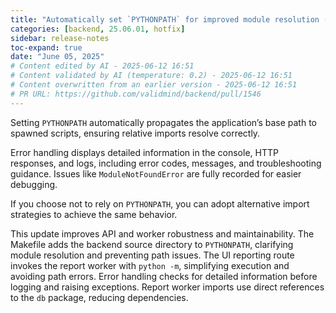 ```yaml
---
title: "Automatically set `PYTHONPATH` for improved module resolution (#1546)"
categories: [backend, 25.06.01, hotfix]
sidebar: release-notes
toc-expand: true
date: "June 05, 2025"
# Content edited by AI - 2025-06-12 16:51
# Content validated by AI (temperature: 0.2) - 2025-06-12 16:51
# Content overwritten from an earlier version - 2025-06-12 16:51
# PR URL: https://github.com/validmind/backend/pull/1546
---
```


Setting `PYTHONPATH` automatically propagates the application’s base path to spawned scripts, ensuring relative imports resolve correctly.

Error handling displays detailed information in the console, HTTP responses, and logs, including error codes, messages, and troubleshooting guidance. Issues like `ModuleNotFoundError` are fully recorded for easier debugging.

If you choose not to rely on `PYTHONPATH`, you can adopt alternative import strategies to achieve the same behavior.

This update improves API and worker robustness and maintainability. The Makefile adds the backend source directory to `PYTHONPATH`, clarifying module resolution and preventing path issues. The UI reporting route invokes the report worker with `python -m`, simplifying execution and avoiding path errors. Error handling checks for detailed information before logging and raising exceptions. Report worker imports use direct references to the `db` package, reducing dependencies.

<!--- VALIDATION SUMMARY
Content Type: summary (grouped_text)
Validation Status: PASSED
Attempts: 1
Validation Temperature: 0.2
Last Validation: 2025-06-12 16:49:21
Result: The edited content effectively summarizes the changes introduced in the original PR summary. It maintains clarity and coherence while providing a concise overview of the updates. The transition from the original to the edited version is smooth, and the key points are well-preserved. There are no ser...

VALIDATION SUMMARY 2
Content Type: summary (deduplicated_text)
Validation Status: PASSED
Attempts: 1
Validation Temperature: 0.2
Last Validation: 2025-06-12 16:49:34
Result: The edited content effectively condenses the original information while maintaining clarity and key details. It successfully communicates the main changes and improvements made in the update. There are no serious issues present in the edited content, so it passes the quality check.

VALIDATION SUMMARY 3
Content Type: summary (edited_text)
Validation Status: PASSED
Attempts: 1
Validation Temperature: 0.2
Last Validation: 2025-06-12 16:49:37
Result: The edited content maintains the original meaning and intent while making minor improvements to the language. There are no serious issues present, so the content passes the quality check.

VALIDATION SUMMARY 4
Content Type: summary (grouped_text)
Validation Status: PASSED
Attempts: 1
Validation Temperature: 0.2
Last Validation: 2025-06-12 16:49:21
Result: The edited content effectively summarizes the changes introduced in the original PR summary. It maintains clarity and coherence while providing a concise overview of the updates. The transition from the original to the edited version is smooth, and the key points are well-preserved. There are no ser...

VALIDATION SUMMARY 5
Content Type: summary (deduplicated_text)
Validation Status: PASSED
Attempts: 1
Validation Temperature: 0.2
Last Validation: 2025-06-12 16:49:34
Result: The edited content effectively condenses the original information while maintaining clarity and key details. It successfully communicates the main changes and improvements made in the update. There are no serious issues present in the edited content, so it passes the quality check.

VALIDATION SUMMARY 6
Content Type: summary (edited_text)
Validation Status: PASSED
Attempts: 1
Validation Temperature: 0.2
Last Validation: 2025-06-12 16:49:37
Result: The edited content maintains the original meaning and intent while making minor improvements to the language. There are no serious issues present, so the content passes the quality check.

VALIDATION SUMMARY 7
Content Type: notes (grouped_text)
Validation Status: PASSED
Attempts: 1
Validation Temperature: 0.2
Last Validation: 2025-06-12 16:49:43
Result: The edited content is clear and effectively communicates the changes made in the update. It provides a concise summary of the improvements and offers guidance on alternative strategies. The original content was detailed and included specific examples, which the edited version has summarized well whi...

VALIDATION SUMMARY 8
Content Type: notes (deduplicated_text)
Validation Status: PASSED
Attempts: 1
Validation Temperature: 0.2
Last Validation: 2025-06-12 16:49:54
Result: The edited content is a concise and clear version of the original release notes. It effectively communicates the key updates and improvements without omitting critical information. The main points about setting `PYTHONPATH`, enhanced error handling, and alternative import strategies are preserved. T...

VALIDATION SUMMARY 9
Content Type: notes (edited_text)
Validation Status: PASSED
Attempts: 1
Validation Temperature: 0.2
Last Validation: 2025-06-12 16:49:57
Result: The edited content is acceptable. The changes made are minor and do not affect the clarity or accuracy of the information. The removal of "now" in the second paragraph does not alter the meaning, and the punctuation adjustments improve readability. The content maintains its original intent and provi...

VALIDATION SUMMARY 10
Content Type: summary (grouped_text)
Validation Status: PASSED
Attempts: 1
Validation Temperature: 0.2
Last Validation: 2025-06-12 16:49:21
Result: The edited content effectively summarizes the changes introduced in the original PR summary. It maintains clarity and coherence while providing a concise overview of the updates. The transition from the original to the edited version is smooth, and the key points are well-preserved. There are no ser...

VALIDATION SUMMARY 11
Content Type: summary (deduplicated_text)
Validation Status: PASSED
Attempts: 1
Validation Temperature: 0.2
Last Validation: 2025-06-12 16:49:34
Result: The edited content effectively condenses the original information while maintaining clarity and key details. It successfully communicates the main changes and improvements made in the update. There are no serious issues present in the edited content, so it passes the quality check.

VALIDATION SUMMARY 12
Content Type: summary (edited_text)
Validation Status: PASSED
Attempts: 1
Validation Temperature: 0.2
Last Validation: 2025-06-12 16:49:37
Result: The edited content maintains the original meaning and intent while making minor improvements to the language. There are no serious issues present, so the content passes the quality check.

VALIDATION SUMMARY 13
Content Type: notes (grouped_text)
Validation Status: PASSED
Attempts: 1
Validation Temperature: 0.2
Last Validation: 2025-06-12 16:49:43
Result: The edited content is clear and effectively communicates the changes made in the update. It provides a concise summary of the improvements and offers guidance on alternative strategies. The original content was detailed and included specific examples, which the edited version has summarized well whi...

VALIDATION SUMMARY 14
Content Type: notes (deduplicated_text)
Validation Status: PASSED
Attempts: 1
Validation Temperature: 0.2
Last Validation: 2025-06-12 16:49:54
Result: The edited content is a concise and clear version of the original release notes. It effectively communicates the key updates and improvements without omitting critical information. The main points about setting `PYTHONPATH`, enhanced error handling, and alternative import strategies are preserved. T...

VALIDATION SUMMARY 15
Content Type: notes (edited_text)
Validation Status: PASSED
Attempts: 1
Validation Temperature: 0.2
Last Validation: 2025-06-12 16:49:57
Result: The edited content is acceptable. The changes made are minor and do not affect the clarity or accuracy of the information. The removal of "now" in the second paragraph does not alter the meaning, and the punctuation adjustments improve readability. The content maintains its original intent and provi...

VALIDATION SUMMARY 16
Content Type: title
Validation Status: PASSED
Attempts: 1
Validation Temperature: 0.2
Last Validation: 2025-06-12 16:49:59
Result: The edited content is clear and provides additional context about the purpose of the change, which is to improve module resolution. There are no serious issues with the edited content. It passes the quality check.
--->
